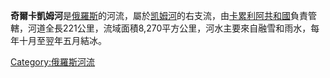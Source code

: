 '''奇爾卡凱姆河'''是[[俄羅斯|俄羅斯]]的河流，屬於[[凯姆河|凯姆河]]的右支流，由[[卡累利阿共和國|卡累利阿共和國]]負責管轄，河道全長221公里，流域面積8,270平方公里，河水主要來自融雪和雨水，每年十月至翌年五月結冰。

{{Russia-geo-stub}}
[[Category:俄羅斯河流|Category:俄羅斯河流]]